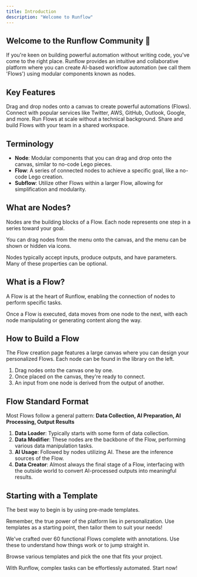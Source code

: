 ```yaml
---
title: Introduction
description: "Welcome to Runflow"
---
```


## Welcome to the Runflow Community 👋

If you're keen on building powerful automation without writing code, you've come to the right place. Runflow provides an intuitive and collaborative platform where you can create AI-based workflow automation (we call them 'Flows') using modular components known as nodes.

## Key Features

<CardGroup cols={2}>
  <Card title="Build Automation" icon="puzzle-piece">
    Drag and drop nodes onto a canvas to create powerful automations (Flows).
  </Card>
  <Card title="Integrations" icon="plug">
    Connect with popular services like Twitter, AWS, GitHub, Outlook, Google, and more.
  </Card>
  <Card title="Scalable Infrastructure" icon="server">
    Run Flows at scale without a technical background.
  </Card>
  <Card title="Team Collaboration" icon="users">
    Share and build Flows with your team in a shared workspace.
  </Card>
</CardGroup>

## Terminology

- **Node**: Modular components that you can drag and drop onto the canvas, similar to no-code Lego pieces.
- **Flow**: A series of connected nodes to achieve a specific goal, like a no-code Lego creation.
- **Subflow**: Utilize other Flows within a larger Flow, allowing for simplification and modularity.

## What are Nodes?

Nodes are the building blocks of a Flow. Each node represents one step in a series toward your goal.

You can drag nodes from the menu onto the canvas, and the menu can be shown or hidden via icons.

Nodes typically accept inputs, produce outputs, and have parameters. Many of these properties can be optional.

## What is a Flow?

A Flow is at the heart of Runflow, enabling the connection of nodes to perform specific tasks.

Once a Flow is executed, data moves from one node to the next, with each node manipulating or generating content along the way.

## How to Build a Flow

The Flow creation page features a large canvas where you can design your personalized Flows. Each node can be found in the library on the left.

1. Drag nodes onto the canvas one by one.
2. Once placed on the canvas, they're ready to connect.
3. An input from one node is derived from the output of another.

## Flow Standard Format

Most Flows follow a general pattern: **Data Collection, AI Preparation, AI Processing, Output Results**

1. **Data Loader**: Typically starts with some form of data collection.
2. **Data Modifier**: These nodes are the backbone of the Flow, performing various data manipulation tasks.
3. **AI Usage**: Followed by nodes utilizing AI. These are the inference sources of the Flow.
4. **Data Creator**: Almost always the final stage of a Flow, interfacing with the outside world to convert AI-processed outputs into meaningful results.

## Starting with a Template

The best way to begin is by using pre-made templates.

Remember, the true power of the platform lies in personalization. Use templates as a starting point, then tailor them to suit your needs!

We've crafted over 60 functional Flows complete with annotations. Use these to understand how things work or to jump straight in.

<Card title="Start with a Template" icon="rocket" href="https://www.runflow.co/template">
  Browse various templates and pick the one that fits your project.
</Card>

<Info>With Runflow, complex tasks can be effortlessly automated. Start now!</Info>
